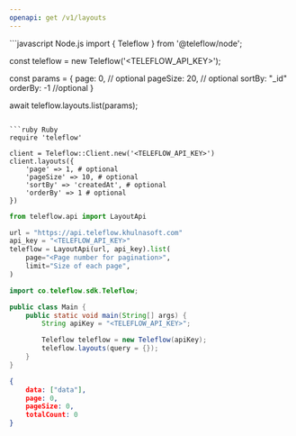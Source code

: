 ```yaml
---
openapi: get /v1/layouts
---
```


<Snippet file="apikey-warning.mdx" />

<RequestExample>
```javascript Node.js
import { Teleflow } from '@teleflow/node';

const teleflow = new Teleflow('<TELEFLOW_API_KEY>');

const params = {
  page: 0, // optional
  pageSize: 20, // optional
  sortBy: "_id"
  orderBy: -1 //optional
}

await teleflow.layouts.list(params);
```

```ruby Ruby
require 'teleflow'

client = Teleflow::Client.new('<TELEFLOW_API_KEY>')
client.layouts({
    'page' => 1, # optional
    'pageSize' => 10, # optional
    'sortBy' => 'createdAt', # optional
    'orderBy' => 1 # optional
})
```

```python Python
from teleflow.api import LayoutApi

url = "https://api.teleflow.khulnasoft.com"
api_key = "<TELEFLOW_API_KEY>"
teleflow = LayoutApi(url, api_key).list(
    page="<Page number for pagination>",
    limit="Size of each page",
)
```

```java Java
import co.teleflow.sdk.Teleflow;

public class Main {
    public static void main(String[] args) {
        String apiKey = "<TELEFLOW_API_KEY>";

        Teleflow teleflow = new Teleflow(apiKey);
        teleflow.layouts(query = {});
    }
}
```

</RequestExample>

<ResponseExample>

```json Response
{
    data: ["data"],
    page: 0,
    pageSize: 0,
    totalCount: 0
}
```

</ResponseExample>